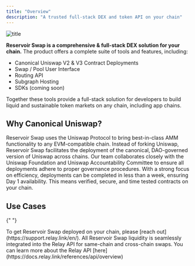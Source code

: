 ```yaml
---
title: "Overview"
description: "A trusted full-stack DEX and token API on your chain"
---
```


![title](/images/ReservoirSwap.png)

**Reservoir Swap is a comprehensive & full-stack DEX solution for your chain.** The product offers a complete suite of tools and features, including:

- Canonical Uniswap V2 & V3 Contract Deployments
- Swap / Pool User Interface
- Routing API
- Subgraph Hosting
- SDKs (coming soon)

Together these tools provide a full-stack solution for developers to build liquid and sustainable token markets on any chain, including app chains.

## Why Canonical Uniswap?

Reservoir Swap uses the Uniswap Protocol to bring best-in-class AMM functionality to any EVM-compatible chain. Instead of forking Uniswap, Reservoir Swap facilitates the deployment of the canonical, DAO-governed version of Uniswap across chains. Our team collaborates closely with the Uniswap Foundation and Uniswap Accountability Committee to ensure all deployments adhere to proper governance procedures. With a strong focus on efficiency, deployments can be completed in less than a week, ensuring Day 1 availability. This means verified, secure, and time tested contracts on your chain.

## Use Cases

<AccordionGroup>

{" "}

<Accordion title="Chains" icon="link">
  To get Reservoir Swap deployed on your chain, please [reach
  out](https://support.relay.link/en/).
</Accordion>

  <Accordion title="Apps" icon="computer">
    All Reservoir Swap liquidity is seamlessly integrated into the Relay API for same-chain and cross-chain swaps. You can learn more about the Relay API [here](https://docs.relay.link/references/api/overview)
  </Accordion>
</AccordionGroup>
